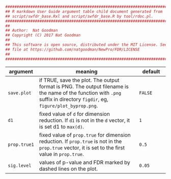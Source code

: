 ```r
#################################################################################
## R markdown User Guide argument table child document generated from 
## script/swfdr_base.Rxl and script/swfdr_base.R by tool/rdoc.pl.
#################################################################################
##
## Author:  Nat Goodman
## Copyright (C) 2017 Nat Goodman
##
## This software is open source, distributed under the MIT License. See LICENSE
## file at https://github.com/natgoodman/NewPro/FDR/LICENSE
##
#################################################################################
```
| argument      | meaning                                      | default       |
| ------------- | -------------------------------------------- | ------------- |
| `save.plot` | if TRUE, save the plot. The output format is PNG. The output filename is the name of the function with `.png` suffix  in directory `figdir`, eg, `figure/plot_byprop.png`. | `FALSE` |
| `d1` | fixed value of `d` for dimension reduction. If `d1` is not in the `d` vector, it is set d1 to `max(d)`. | `1` |
| `prop.true1` | fixed value of `prop.true` for dimension reduction. If `prop.true` is not in the `prop.true` vector, it is set to the first value in `prop.true`. | `0.5` |
| `sig.level` | values of p-value and FDR marked by dashed lines on the plot. | `0.05` |
